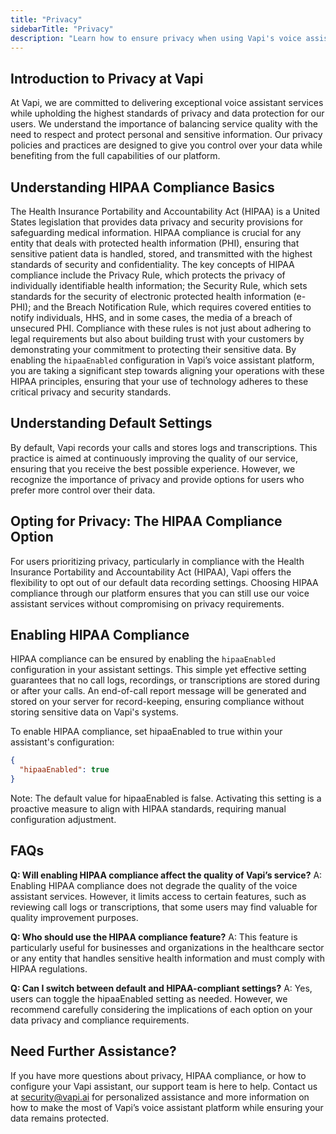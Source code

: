 ```yaml
---
title: "Privacy"
sidebarTitle: "Privacy"
description: "Learn how to ensure privacy when using Vapi's voice assistant platform."
---
```


## Introduction to Privacy at Vapi
At Vapi, we are committed to delivering exceptional voice assistant services while upholding the highest standards of privacy and data protection for our users. We understand the importance of balancing service quality with the need to respect and protect personal and sensitive information. Our privacy policies and practices are designed to give you control over your data while benefiting from the full capabilities of our platform.

## Understanding HIPAA Compliance Basics
The Health Insurance Portability and Accountability Act (HIPAA) is a United States legislation that provides data privacy and security provisions for safeguarding medical information. HIPAA compliance is crucial for any entity that deals with protected health information (PHI), ensuring that sensitive patient data is handled, stored, and transmitted with the highest standards of security and confidentiality. The key concepts of HIPAA compliance include the Privacy Rule, which protects the privacy of individually identifiable health information; the Security Rule, which sets standards for the security of electronic protected health information (e-PHI); and the Breach Notification Rule, which requires covered entities to notify individuals, HHS, and in some cases, the media of a breach of unsecured PHI. Compliance with these rules is not just about adhering to legal requirements but also about building trust with your customers by demonstrating your commitment to protecting their sensitive data. By enabling the `hipaaEnabled` configuration in Vapi’s voice assistant platform, you are taking a significant step towards aligning your operations with these HIPAA principles, ensuring that your use of technology adheres to these critical privacy and security standards.

## Understanding Default Settings
By default, Vapi records your calls and stores logs and transcriptions. This practice is aimed at continuously improving the quality of our service, ensuring that you receive the best possible experience. However, we recognize the importance of privacy and provide options for users who prefer more control over their data.

## Opting for Privacy: The HIPAA Compliance Option
For users prioritizing privacy, particularly in compliance with the Health Insurance Portability and Accountability Act (HIPAA), Vapi offers the flexibility to opt out of our default data recording settings. Choosing HIPAA compliance through our platform ensures that you can still use our voice assistant services without compromising on privacy requirements.

## Enabling HIPAA Compliance
HIPAA compliance can be ensured by enabling the `hipaaEnabled` configuration in your assistant settings. This simple yet effective setting guarantees that no call logs, recordings, or transcriptions are stored during or after your calls. An end-of-call report message will be generated and stored on your server for record-keeping, ensuring compliance without storing sensitive data on Vapi's systems.

To enable HIPAA compliance, set hipaaEnabled to true within your assistant's configuration:

```JSON
{
  "hipaaEnabled": true
}
```
Note: The default value for hipaaEnabled is false. Activating this setting is a proactive measure to align with HIPAA standards, requiring manual configuration adjustment.

## FAQs
**Q: Will enabling HIPAA compliance affect the quality of Vapi’s service?**
A: Enabling HIPAA compliance does not degrade the quality of the voice assistant services. However, it limits access to certain features, such as reviewing call logs or transcriptions, that some users may find valuable for quality improvement purposes.

**Q: Who should use the HIPAA compliance feature?**
A: This feature is particularly useful for businesses and organizations in the healthcare sector or any entity that handles sensitive health information and must comply with HIPAA regulations.

**Q: Can I switch between default and HIPAA-compliant settings?**
A: Yes, users can toggle the hipaaEnabled setting as needed. However, we recommend carefully considering the implications of each option on your data privacy and compliance requirements.

## Need Further Assistance?
If you have more questions about privacy, HIPAA compliance, or how to configure your Vapi assistant, our support team is here to help. Contact us at security@vapi.ai for personalized assistance and more information on how to make the most of Vapi’s voice assistant platform while ensuring your data remains protected.
